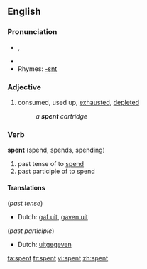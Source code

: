 ==English==

{{rank|marriage|religious|allow|875|spent|soldiers|speech|fast}}

===Pronunciation===
*{{IPA|/ˈspɛnt/}}, {{SAMPA|/"spEnt/}}
*{{audio|en-us-spent.ogg|Audio (US)}}
*Rhymes: [[Rhymes:English:-ɛnt|-ɛnt]]

===Adjective===
{{en-adj|-}}

# consumed, used up, [[exhaust]]ed, [[deplete]]d
#:''a '''spent''' cartridge''

===Verb===
'''spent''' (spend, spends, spending)

# past tense of to [[spend]]
# past participle of to spend

====Translations====
(''past tense'')
*Dutch: [[gaf uit]], [[gaven uit]]

(''past participle'')
*Dutch: [[uitgegeven]]

[[fa:spent]]
[[fr:spent]]
[[vi:spent]]
[[zh:spent]]